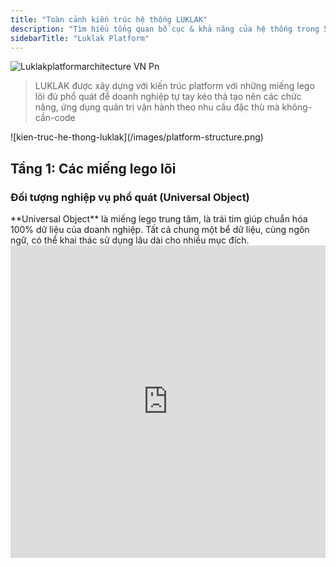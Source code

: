 ```yaml
---
title: "Toàn cảnh kiến trúc hệ thống LUKLAK"
description: "Tìm hiểu tổng quan bố cục & khả năng của hệ thống trong 5 phút"
sidebarTitle: "Luklak Platform"
---
```


![Luklakplatformarchitecture VN Pn](/images/Luklakplatformarchitecture-VN.png)

> LUKLAK được xây dựng với kiến trúc platform với những miếng lego lõi đủ phổ quát để doanh nghiệp tự tay kéo thả tạo nên các chức năng, ứng dụng quản trị vận hành theo nhu cầu đặc thù mà không-cần-code

<Frame caption="Kiến trúc hệ thống LUKLAK, từ nguyên liệu, thiết kế đến sử dụng">
  ![kien-truc-he-thong-luklak](/images/platform-structure.png)
</Frame>

## Tầng 1: Các miếng lego lõi

### Đối tượng nghiệp vụ phổ quát (Universal Object)

<Tip>
  <Icon icon="cube" iconType="duotone" color="#358AFF" /> **Universal Object** là miếng lego trung tâm, là trái tim giúp chuẩn hóa 100% dữ liệu của doanh nghiệp. Tất cả chung một bể dữ liệu, cùng ngôn ngữ, có thể khai thác sử dụng lâu dài cho nhiều mục đích.
</Tip>

<iframe src="https://www.guidejar.com/embed/3tfJg2mj2HIHiEmYA5A8?type=1&controls=on" width="100%" height="500px" allowfullscreen="true" frameborder="0" />

<Note>
  Mỗi Object luôn đi kèm 2 nửa hữu cơ

  <CardGroup cols={2}>
    <Card title="Màn hình dữ liệu (Data Screen)" icon="pen-field" iconType="duotone" color="#358AFF">
      - **Trường dữ liệu & Màn hình:** các Trường dữ liệu do người dùng tự tạo ra để đáp ứng nhu cầu lưu trữ thông tin của Loại việc đó. Các Trường dữ liệu được được sắp xếp hiển thị trong một Màn hình để gán cho một Loại việc.
    </Card>
    <Card title="Tiến trình (Workflow)" icon="arrow-progress" iconType="duotone" color="#358AFF">
      - **Luồng tiến trình:** bao gồm các Trạng thái và Bước chuyển giữa các trạng thái đó, thể hiện trực quan luồng quy trình của Loại việc đó diễn ra như nào.
    </Card>
  </CardGroup>
</Note>

### Màn hình dữ liệu (Data Screen)

### Tiến trình (Workflow)

### Kết nối Đối tượng nghiệp vụ (Object Connection)

### Tự động hóa phổ quát (Universal Automation)

### Giao diện làm việc (Workviews)

### Phương án phân quyền (Permission Scheme)

### Phương án thông báo (Notification Scheme)

### Người dùng, nhóm, vai trò (User, Group, Role)

### Đặc quyền doanh nghiệp (Business Privilege)

### Giấy phép truy cập tiện ích (Item Access)

## Tầng 2: Thiết kế chức năng

### Function - Đóng gói logic

### Function Access - Quyền đối với Chức năng

## Tầng 3: Sử dụng làm việc & giao tiếp

### Unified Org - Tổ chức chung

### Workspace - Các văn phòng cơ động

### Personal Home - Trang cá nhân

---

## keywords: ['mục việc', 'không bó cứng']

### 

---

### ## **Bước Tiếp Theo là gì?**

- Xem cách kiến trúc hợp nhất này cho phép bạn theo dõi toàn bộ doanh nghiệp: [**Xây dựng Báo cáo Điều hành của bạn**](https://www.google.com/search?q=./reports-and-dashboards.mdx)
- Khám phá câu chuyện từ các doanh nghiệp tiên phong đã áp dụng kiến trúc này: [**Cảm nhận của những doanh nghiệp tiên phong**](https://www.google.com/search?q=https://luklak.com/vi/home/%23elementor-toc__heading-anchor-10)